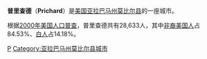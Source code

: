 {{Infobox Settlement
| name = 普里查德<br />Prichard
| image_skyline = 
| imagesize = 
| image_caption = 
| image_flag = 
| image_shield = 
| pushpin_map = USA Alabama
| pushpin_label_position = bottom
| subdivision_type = 国家
| subdivision_name = {{USA}}
| subdivision_type1 = [[美国行政区划|州]]
| subdivision_name1 = [[亚拉巴马州|亚拉巴马州]]
| subdivision_type2 = [[亚拉巴马州各县列表|县]]
| subdivision_name2 =  [[莫比尔县_(亚拉巴马州)|莫比尔县]]
| elevation_m = 9
| elevation_ft = 
| area_total_km2 = 66
| population_as_of = 2000年
| population_total = 28633
| population_density_km2 = auto
| timezone = [[北美中部时区|CST]]
| utc_offset = -6
| timezone_DST = [[CDT|CDT]]
| utc_offset_DST = -5
| latd = 30
| latm = 44
| lats = 53
| latNS = N
| longd = 88
| longm = 6
| longs = 1
| longEW = W
| website =  
}}
'''普里查德'''（'''Prichard'''）是[[美国|美国]][[亚拉巴马州|亚拉巴马州]][[莫比尔县_(亚拉巴马州)|莫比尔县]]的一座城市。

根据[[2000年美国人口普查|2000年美国人口普查]]，普里查德共有28,633人，其中[[非裔美国人|非裔美国人]]占84.53%、[[白人|白人]]占14.18%。

{{Alabama-stub}}
{{莫比爾縣 (阿拉巴馬州)}}
[[Category:亚拉巴马州城市|P]]
[[Category:亚拉巴马州莫比尔县城市|Category:亚拉巴马州莫比尔县城市]]